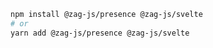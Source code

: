 ```bash
npm install @zag-js/presence @zag-js/svelte
# or
yarn add @zag-js/presence @zag-js/svelte
```
